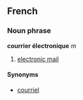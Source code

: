 ==French==
===Noun phrase===
'''courrier électronique''' ''m''

#[[electronic mail]]

====Synonyms====
*[[courriel]]